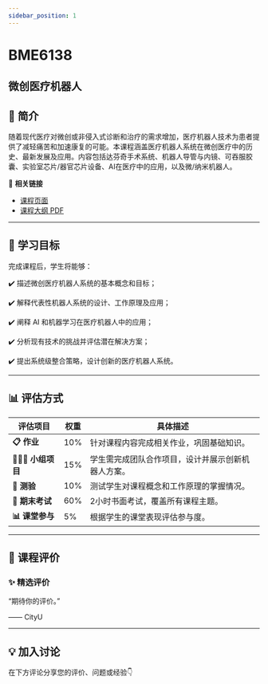 ```yaml
---
sidebar_position: 1
---
```


# BME6138
## 微创医疗机器人

## **📘 简介**
随着现代医疗对微创或非侵入式诊断和治疗的需求增加，医疗机器人技术为患者提供了减轻痛苦和加速康复的可能。本课程涵盖医疗机器人系统在微创医疗中的历史、最新发展及应用。内容包括达芬奇手术系统、机器人导管与内镜、可吞服胶囊、实验室芯片/器官芯片设备、AI在医疗中的应用，以及微/纳米机器人。

🔗 **相关链接**
- [课程页面](https://www.cityu.edu.hk/catalogue/pg/202425/course/BME6138.htm)
- [课程大纲 PDF](https://www.cityu.edu.hk/catalogue/pg/202425/course/BME6138.pdf)

---

## **🎯 学习目标**

完成课程后，学生将能够：

✔️ 描述微创医疗机器人系统的基本概念和目标；

✔️ 解释代表性机器人系统的设计、工作原理及应用；

✔️ 阐释 AI 和机器学习在医疗机器人中的应用；

✔️ 分析现有技术的挑战并评估潜在解决方案；

✔️ 提出系统级整合策略，设计创新的医疗机器人系统。

---

## **📊 评估方式**

| **评估项目**          | **权重** | **具体描述**                                                                                     |
|----------------------|---------|-----------------------------------------------------------------------------------------------|
| **📋 作业**           | 10%     | 针对课程内容完成相关作业，巩固基础知识。                                                         |
| **🧑‍🤝‍🧑 小组项目**    | 15%     | 学生需完成团队合作项目，设计并展示创新机器人方案。                                               |
| **📝 测验**           | 10%     | 测试学生对课程概念和工作原理的掌握情况。                                                         |
| **📄 期末考试**        | 60%     | 2小时书面考试，覆盖所有课程主题。                                                                |
| **📊 课堂参与**        | 5%      | 根据学生的课堂表现评估参与度。                                                                   |

---

## **💬 课程评价**

### ✨ **精选评价**
<div className={commentStyles.commentBox}>
    <p className={commentStyles.commentText}>
        “期待你的评价。”
    </p>
    <p className={commentStyles.commentAuthor}>—— CityU</p>
</div>

---

## **💡 加入讨论**

在下方评论分享您的评价、问题或经验👇
<Utterances />
